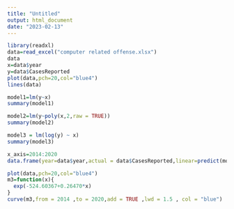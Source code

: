 ```yaml
---
title: "Untitled"
output: html_document
date: "2023-02-13"
---
```

```r
library(readxl)
data=read_excel("computer related offense.xlsx")
data
x=data$year
y=data$CasesReported
plot(data,pch=20,col="blue4")
lines(data)

model1=lm(y~x)
summary(model1)

model2=lm(y~poly(x,2,raw = TRUE))
summary(model2)

model3 = lm(log(y) ~ x)
summary(model3)

x_axis=2014:2020
data.frame(year=data$year,actual = data$CasesReported,linear=predict(model1,data.frame(x=x_axis)),quad = predict(model2,data.frame(x=x_axis)),loge = predict(model3,data.frame(x=x_axis)))

plot(data,pch=20,col="blue4")
m3=function(x){
  exp(-524.60367+0.26470*x)
}
curve(m3,from = 2014 ,to = 2020,add = TRUE ,lwd = 1.5 , col = "blue")
```
